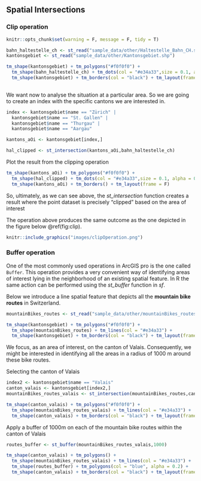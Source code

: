 ## Spatial Intersections

### Clip operation
```r
knitr::opts_chunk$set(warning = F, message = F, tidy = T)
```


```r
bahn_haltestelle_ch <- st_read("sample_data/other/Haltestelle_Bahn_CH.shp")
kantonsgebiet <- st_read("sample_data/other/Kantonsgebiet.shp")

tm_shape(kantonsgebiet) + tm_polygons("#f0f0f0") + 
  tm_shape(bahn_haltestelle_ch) + tm_dots(col = "#e34a33",size = 0.1, alpha = 0.5) + 
  tm_shape(kantonsgebiet) + tm_borders(col = "black") + tm_layout(frame = F)
   
```
We want now to analyse the situation at a particular area. So we are going to create an index with the specific cantons we are interested in. 
```r
index <- kantonsgebiet$name == "Zürich" |
  kantonsgebiet$name == "St. Gallen" |
  kantonsgebiet$name == "Thurgau" |
  kantonsgebiet$name == "Aargau"

kantons_aOi <- kantonsgebiet[index,]

hal_clipped <- st_intersection(kantons_aOi,bahn_haltestelle_ch)
```
Plot the result from the clipping operation
```r
tm_shape(kantons_aOi) + tm_polygons("#f0f0f0") + 
  tm_shape(hal_clipped) + tm_dots(col = "#e34a33",size = 0.1, alpha = 0.5) + 
  tm_shape(kantons_aOi) + tm_borders() + tm_layout(frame = F)
```
So, ultimately, as we can see above, the _st_intersection_ function creates a result where the point dataset is precisely "clipped" based on the area of interest


The operation above produces the same outcome as the one depicted in the figure below \@ref(fig:clip).

```r
knitr::include_graphics("images/clipOperation.png")
```




### Buffer operation

One of the most commonly used operations in ArcGIS pro is the one called `Buffer`. This operation provides a very convenient way of identifying areas of interest lying in the neighborhood of an existing spatial feature. In R the same action can be performed using the _st_buffer_ function in _sf_. 

Below we introduce a line spatial feature that depicts all the __mountain bike routes__ in Switzerland.
```r
mountainBikes_routes <- st_read("sample_data/other/mountainBikes_routes.shp")
```

```r
tm_shape(kantonsgebiet) + tm_polygons("#f0f0f0") + 
  tm_shape(mountainBikes_routes) + tm_lines(col = "#e34a33") + 
  tm_shape(kantonsgebiet) + tm_borders(col = "black") + tm_layout(frame = F)
```

We focus, as an area of interest, on the canton of Valais. Consequently, we might be interested in identifying all the areas in a radius of 1000 m around these bike routes.

Selecting the canton of Valais
```r
index2 <- kantonsgebiet$name == "Valais"
canton_valais <- kantonsgebiet[index2,]
mountainBikes_routes_valais <- st_intersection(mountainBikes_routes,canton_valais)

tm_shape(canton_valais) + tm_polygons("#f0f0f0") + 
  tm_shape(mountainBikes_routes_valais) + tm_lines(col = "#e34a33") + 
  tm_shape(canton_valais) + tm_borders(col = "black") + tm_layout(frame = F)
```

Apply a buffer of 1000m on each of the mountain bike routes within the canton of Valais
```r
routes_buffer <- st_buffer(mountainBikes_routes_valais,1000)

tm_shape(canton_valais) + tm_polygons() + 
  tm_shape(mountainBikes_routes_valais) + tm_lines(col = "#e34a33") +
  tm_shape(routes_buffer) + tm_polygons(col = "blue", alpha = 0.2) + 
  tm_shape(canton_valais) + tm_borders(col = "black") + tm_layout(frame = F)
```
